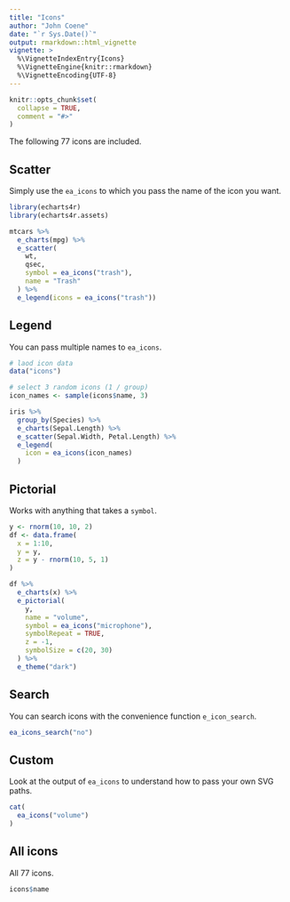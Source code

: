 ```yaml
---
title: "Icons"
author: "John Coene"
date: "`r Sys.Date()`"
output: rmarkdown::html_vignette
vignette: >
  %\VignetteIndexEntry{Icons}
  %\VignetteEngine{knitr::rmarkdown}
  %\VignetteEncoding{UTF-8}
---
```


```r
knitr::opts_chunk$set(
  collapse = TRUE,
  comment = "#>"
)
```

The following 77 icons are included.

## Scatter

Simply use the `ea_icons` to which you pass the name of the icon you want.

```r
library(echarts4r)
library(echarts4r.assets)

mtcars %>% 
  e_charts(mpg) %>% 
  e_scatter(
    wt, 
    qsec,
    symbol = ea_icons("trash"),
    name = "Trash"
  ) %>% 
  e_legend(icons = ea_icons("trash"))
```

## Legend

You can pass multiple names to `ea_icons`.

```r
# laod icon data
data("icons") 

# select 3 random icons (1 / group)
icon_names <- sample(icons$name, 3) 

iris %>% 
  group_by(Species) %>% 
  e_charts(Sepal.Length) %>% 
  e_scatter(Sepal.Width, Petal.Length) %>% 
  e_legend(
    icon = ea_icons(icon_names)
  )
```

## Pictorial

Works with anything that takes a `symbol`.

```r
y <- rnorm(10, 10, 2)
df <- data.frame(
  x = 1:10,
  y = y,
  z = y - rnorm(10, 5, 1)
)

df %>% 
  e_charts(x) %>% 
  e_pictorial(
    y, 
    name = "volume",
    symbol = ea_icons("microphone"), 
    symbolRepeat = TRUE, 
    z = -1,
    symbolSize = c(20, 30)
  ) %>% 
  e_theme("dark")
```

## Search

You can search icons with the convenience function `e_icon_search`.

```r
ea_icons_search("no")
```

## Custom

Look at the output of `ea_icons` to understand how to pass your own SVG paths.

```r
cat(
  ea_icons("volume")
)
```

## All icons

All 77 icons.

```r
icons$name
```
